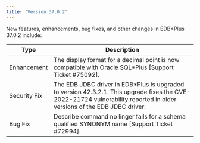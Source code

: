 ```yaml
---
title: "Version 37.0.2"
---
```

<div id="release_notes" class="registered_link"></div>

New features, enhancements, bug fixes, and other changes in EDB*Plus 37.0.2 include:

| Type         | Description                                                                            |
| ------------ | ---------------------------------------------------------------------------------------| 
| Enhancement  | The display format for a decimal point is now compatible with Oracle SQL*Plus [Support Ticket #75092]. |
| Security Fix | The EDB JDBC driver in EDB*Plus is upgraded to version 42.3.2.1. This upgrade fixes the CVE-2022-21724 vulnerability reported in older versions of the EDB JDBC driver. |
| Bug Fix      | Describe command no linger fails for a schema qualified SYNONYM name [Support Ticket #72994]. |